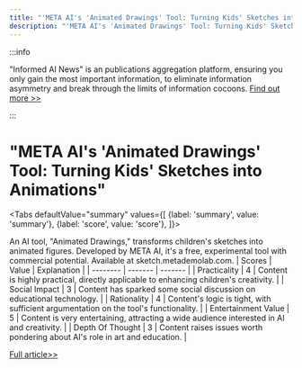 ```yaml
---
title: "'META AI's 'Animated Drawings' Tool: Turning Kids' Sketches into Animations'"
description: "'META AI's 'Animated Drawings' Tool: Turning Kids' Sketches into Animations'"
---
```



:::info

"Informed AI News" is an publications aggregation platform, ensuring you only gain the most important information, to eliminate information asymmetry and break through the limits of information cocoons.  [Find out more >>](/docs/guides)

:::

# "META AI's 'Animated Drawings' Tool: Turning Kids' Sketches into Animations"


<Tabs
	defaultValue="summary"
	values={[
	{label: 'summary', value: 'summary'},
	{label: 'score', value: 'score'},
]}>
<TabItem value="summary">


An AI tool, "Animated Drawings," transforms children's sketches into animated figures. Developed by META AI, it's a free, experimental tool with commercial potential. Available at sketch.metademolab.com.
</TabItem>
<TabItem value="score">
	| Scores     | Value   | Explanation |
	| -------- | ------- | ------- |
	| Practicality  | 4    | Content is highly practical, directly applicable to enhancing children's creativity.    |
	| Social Impact | 3     | Content has sparked some social discussion on educational technology.    |
	| Rationality    | 4    | Content's logic is tight, with sufficient argumentation on the tool's functionality.    |
	| Entertainment Value    | 5    | Content is very entertaining, attracting a wide audience interested in AI and creativity.    |
	| Depth Of Thought    | 3    | Content raises issues worth pondering about AI's role in art and education.    |
</TabItem>
</Tabs>

[Full article>>](https://x.com/oran_ge/status/1799429080380768392)
